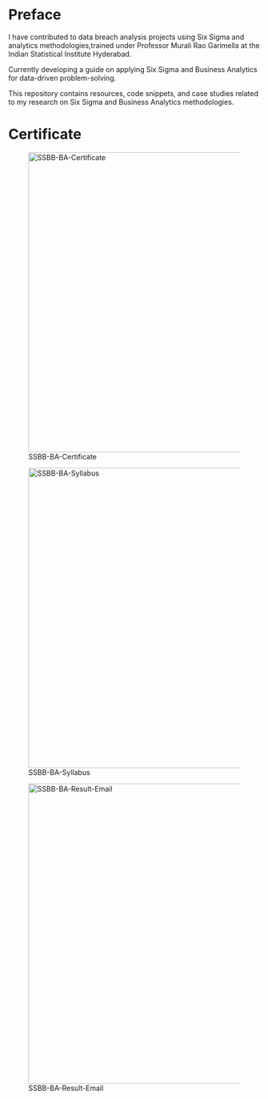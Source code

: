 # Preface {.unnumbered}

I have contributed to data breach analysis projects using Six Sigma and analytics methodologies,trained under Professor Murali Rao Garimella at the Indian Statistical Institute Hyderabad.

Currently developing a guide on applying Six Sigma and Business Analytics for data-driven problem-solving.

This repository contains resources, code snippets, and case studies related to my research on Six Sigma and Business Analytics methodologies.


# Certificate

![SSBB-BA-Certificate](cert_ssbba.jpg){width=600px}

![SSBB-BA-Syllabus](cert_ssbba_syb.jpg){width=600px}

![SSBB-BA-Result-Email](cert_ssbba_email.png){width=600px}